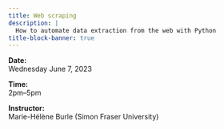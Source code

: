 ```yaml
---
title: Web scraping
description: |
  How to automate data extraction from the web with Python
title-block-banner: true
---
```


:::{.topdef}

**Date:** \
Wednesday June 7, 2023

**Time:** \
2pm–5pm

**Instructor:** \
Marie-Hélène Burle (Simon Fraser University)

:::
